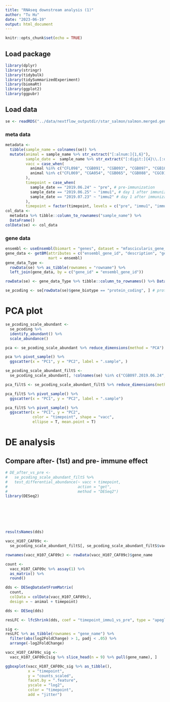 ```yaml
---
title: "RNAseq downstream analysis (1)"
author: "Tu Hu"
date: "2023-06-19"
output: html_document
---
```


```r
knitr::opts_chunk$set(echo = TRUE)
```

## Load package
```r
library(dplyr)
library(stringr)
library(tidybulk)
library(tidySummarizedExperiment)
library(biomaRt)
library(ggplot2)
library(ggpubr)
```

## Load data
```r
se <- readRDS("../data/nextflow_outputdir/star_salmon/salmon.merged.gene_counts.rds")
```


### meta data
```r
metadata <-
  tibble(sample_name = colnames(se)) %>% 
  mutate(animal = sample_name %>% str_extract("[:alnum:]{1,6}"),
         sample_date =  sample_name %>% str_extract("[:digit:]{4}\\.[:digit:]{2}\\.[:digit:]{2}"),
         vacc = case_when(
           animal %in% c("CFL098", "CGB091", "CGB093", "CGB097", "CGB104") ~ "H107_CAF04_CpG",
           animal %in% c("CFL069", "CGA054", "CGB065", "CGB088", "CGC010") ~ "H107_CAF09c"
         ),
         timepoint = case_when(
           sample_date == "2019.06.24" ~ "pre", # pre-immunization
           sample_date == "2019.06.25" ~ "immu1", # day 1 after immunization 1
           sample_date == "2019.07.23" ~ "immu2" # day 1 after immunization 2
         ),
         timepoint = factor(timepoint, levels = c("pre", "immu1", "immu2")))
col_data <- 
  metadata %>% tibble::column_to_rownames("sample_name") %>% 
  DataFrame()
colData(se) <- col_data
```

### gene data
```r
ensembl <- useEnsembl(biomart = "genes", dataset = "mfascicularis_gene_ensembl")
gene_data <- getBM(attributes = c("ensembl_gene_id", "description", "gene_biotype"), 
                   mart = ensembl)
gene_data_Type <- 
  rowData(se) %>% as_tibble(rownames = "rowname") %>% 
  left_join(gene_data, by = c("gene_id" = "ensembl_gene_id"))

rowData(se) <- gene_data_Type %>% tibble::column_to_rownames() %>% DataFrame()
```

```r
se_pcoding <- se[rowData(se)$gene_biotype == "protein_coding", ] # protein coding gene

```


# PCA plot
```r
se_pcoding_scale_abundant <- 
  se_pcoding %>% 
  identify_abundant() %>% 
  scale_abundance()
```

```r
pca <- se_pcoding_scale_abundant %>% reduce_dimensions(method = "PCA")

pca %>% pivot_sample() %>% 
  ggscatter(x = "PC1", y = "PC2", label = ".sample", )

```

```r
se_pcoding_scale_abundant_filtS <- 
  se_pcoding_scale_abundant[, !colnames(se) %in% c("CGB097.2019.06.24", "CGB065.2019.06.24")]

pca_filtS <- se_pcoding_scale_abundant_filtS %>% reduce_dimensions(method = "PCA")

pca_filtS %>% pivot_sample() %>% 
  ggscatter(x = "PC1", y = "PC2", label = ".sample")

pca_filtS %>% pivot_sample() %>% 
  ggscatter(x = "PC1", y = "PC2", 
            color = "timepoint", shape = "vacc",
            ellipse = T, mean.point = T)
```

# DE analysis

## Compare after- (1st) and pre- immune effect

```r
# DE_after_vs_pre <- 
#   se_pcoding_scale_abundant_filtS %>% 
#   test_differential_abundance(~ vacc + timepoint, 
#                               action = "get",
#                               method = "DESeq2")
library(DESeq2)







resultsNames(dds)

vacc_H107_CAF09c <- 
  se_pcoding_scale_abundant_filtS[, se_pcoding_scale_abundant_filtS$vacc == "H107_CAF09c"]

rownames(vacc_H107_CAF09c) <- rowData(vacc_H107_CAF09c)$gene_name

count <- 
  vacc_H107_CAF09c %>% assay(1) %>% 
  as_matrix() %>% 
  round()

dds <- DESeqDataSetFromMatrix(
  count, 
  colData = colData(vacc_H107_CAF09c),
  design = ~ animal + timepoint)

dds <- DESeq(dds)

resLFC <- lfcShrink(dds, coef = "timepoint_immu1_vs_pre", type = "apeglm")


```

```r
sig <- 
resLFC %>% as_tibble(rownames = "gene_name") %>% 
  filter(abs(log2FoldChange) > 1, padj < .05) %>% 
  arrange(-log2FoldChange)

vacc_H107_CAF09c_sig <- 
  vacc_H107_CAF09c[sig %>% slice_head(n = 9) %>% pull(gene_name), ]

ggboxplot(vacc_H107_CAF09c_sig %>% as_tibble(), 
          x = "timepoint",
          y = "counts_scaled", 
          facet.by = ".feature", 
          yscale = "log2",
          color = "timepoint",
          add = "jitter")
```

```r

```

